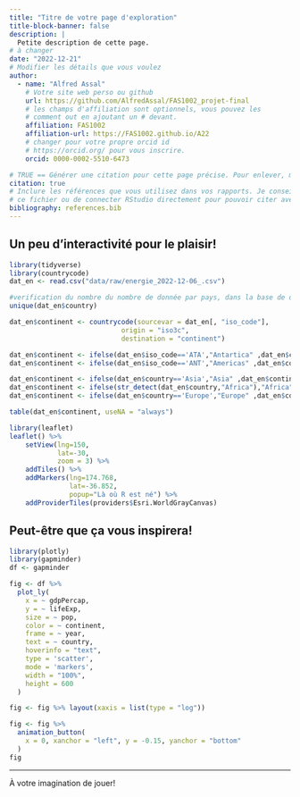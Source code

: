 ```yaml
---
title: "Titre de votre page d'exploration"
title-block-banner: false
description: | 
  Petite description de cette page.
# à changer
date: "2022-12-21"
# Modifier les détails que vous voulez
author:
  - name: "Alfred Assal"
    # Votre site web perso ou github
    url: https://github.com/AlfredAssal/FAS1002_projet-final
    # les champs d'affiliation sont optionnels, vous pouvez les
    # comment out en ajoutant un # devant.
    affiliation: FAS1002
    affiliation-url: https://FAS1002.github.io/A22
    # changer pour votre propre orcid id
    # https://orcid.org/ pour vous inscrire.
    orcid: 0000-0002-5510-6473

# TRUE == Générer une citation pour cette page précise. Pour enlever, mettre false.
citation: true
# Inclure les références que vous utilisez dans vos rapports. Je conseille Zotero pour construire
# ce fichier ou de connecter RStudio directement pour pouvoir citer avec @nom-de-reference.
bibliography: references.bib
---
```


## Un peu d'interactivité pour le plaisir!

```r
library(tidyverse)
library(countrycode)
dat_en <- read.csv("data/raw/energie_2022-12-06_.csv")


```

```r

#verification du nombre du nombre de donnée par pays, dans la base de donnée.
unique(dat_en$country)

dat_en$continent <- countrycode(sourcevar = dat_en[, "iso_code"],
                            origin = "iso3c",
                            destination = "continent")

dat_en$continent <- ifelse(dat_en$iso_code=='ATA',"Antartica" ,dat_en$continent)
dat_en$continent <- ifelse(dat_en$iso_code=='ANT',"Americas" ,dat_en$continent)

dat_en$continent <- ifelse(dat_en$country=='Asia',"Asia" ,dat_en$continent)
dat_en$continent <- ifelse(str_detect(dat_en$country,"Africa"),"Africa" ,dat_en$continent)
dat_en$continent <- ifelse(dat_en$country=='Europe',"Europe" ,dat_en$continent)

table(dat_en$continent, useNA = "always")

```








































































```r
library(leaflet)
leaflet() %>%
    setView(lng=150,
            lat=-30,
            zoom = 3) %>%
    addTiles() %>%
    addMarkers(lng=174.768,
               lat=-36.852,
               popup="Là où R est né") %>%
    addProviderTiles(providers$Esri.WorldGrayCanvas)
```

## Peut-être que ça vous inspirera!

```r
library(plotly)
library(gapminder)
df <- gapminder

fig <- df %>%
  plot_ly(
    x = ~ gdpPercap,
    y = ~ lifeExp,
    size = ~ pop,
    color = ~ continent,
    frame = ~ year,
    text = ~ country,
    hoverinfo = "text",
    type = 'scatter',
    mode = 'markers',
    width = "100%",
    height = 600
  )

fig <- fig %>% layout(xaxis = list(type = "log"))

fig <- fig %>%
  animation_button(
    x = 0, xanchor = "left", y = -0.15, yanchor = "bottom"
  )
fig
```

------------------------------------------------------------------------

À votre imagination de jouer!
